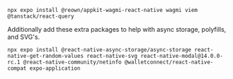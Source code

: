 
```
npx expo install @reown/appkit-wagmi-react-native wagmi viem @tanstack/react-query
```

Additionally add these extra packages to help with async storage, polyfills, and SVG's.

```
npx expo install @react-native-async-storage/async-storage react-native-get-random-values react-native-svg react-native-modal@14.0.0-rc.1 @react-native-community/netinfo @walletconnect/react-native-compat expo-application
```

<BabelConfigExpo53 />

<AdditionalExpo />
